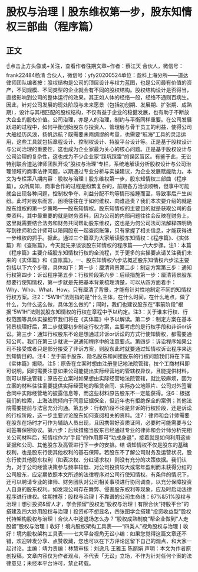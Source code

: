 # 股权与治理丨股东维权第一步，股东知情权三部曲（程序篇）
## 正文
☝点击上方头像或+关注，查看作者往期文章~作者：蔡江天 合伙人，微信号：frank22484杨清 合伙人，微信号：yfy20200524单位：盈科上海分所——道达律师团队编者按：股权结构是公司的顶层设计与权力蓝图，也是公司最有价值的资产，不同规模、不同类型的企业就会有不同的股权结构。股权结构设计是否得当，直接影响到公司的整体运行的效果。其正如人体的经络一般，经络不通则百病生。因此，针对公司发展的现处阶段与未来愿景（包括初创期、发展期、扩张期、成熟期），设计与其相匹配的股权结构，不仅有益于企业的稳健发展，也有助于不断放大企业的股权价值。公司治理，亦是人的治理，制约与平衡同样重要。在公司发展跃进的过程中，如何平衡创始股东与投资人、管理层与骨干员工的利益，使得公司大船经历风浪，扬帆远航？既需要未雨绸缪的考量，也需要“航海”工具的灵活运用，这些工具就包括章程设计、控制权设计、持股平台设计等。正是基于股权设计与公司治理的重要性，这也成为企业家最为关心的核心问题。正是基于股权设计与公司治理的复杂性，这也成为不少企业家“踩坑踩雷”的误区盲区。有鉴于此，无讼特别联合道达律师团队开设“股权与治理”专栏，系统地解读分析股权设计与公司治理领域的商事法律问题，以期通过专业分析与实操建议，为企业发展赋能助力。本文为专栏第八期内容：股权与治理丨股东维权第一步，股东知情权三部曲（程序篇）。众所周知，商事合作的过程是纷繁复杂的，前期各方洽谈顺畅，但事中可能就会出现各种问题，控制权争夺、利益分配不均等情形接踵而至，导致事后产生纠纷。此时对股东而言，困境往往在于如何维权、向谁追责？我们本次要介绍的就是股东维权的第一步策略——股东知情权。股东知情权的主要目的就是获取公司的各类资料，其中最重要的就是财务资料，因为公司的内部问题往往会反映在财务上，这里就需要结合法务和财务共同帮助股东维权，这也是为何公司法司法解释四明确写到律师和会计师可以陪同股东一起查阅账簿，只有掌握了相关信息，才能获得进一步维权的抓手。据此，通过三个篇章为大家解读股东知情权：《程序篇》、《实体篇》和《查账篇》，今天就先来谈谈股东知情权的程序篇——六大步骤。注1：本篇《程序篇》主要介绍股东知情权行权的全流程，关于更多的实操要点请关注我们未来的《实体篇》和《查账篇》。一、股东知情权六步法概述股东知情权六步法主要包括以下六个步骤，具体如下：第一步：厘清背景第二步：制定方案第三步：通知行权第四步：诉讼程序第五步：行权阶段第六步：后续措施第一步：厘清背景股东想要行使知情权，第一步就是先把基本背景梳理清楚，可以从四方面着手：Why、Who、What、How。只有厘清了背景，才能有针对性地制定不同的知情权行权方案。注2：“5W1H”法则指的是“什么主体，在什么时间，在什么地点，做了什么，为什么这么做，具体怎么做的”；同时，我们也建议股东在“事前阶段”根据“5W1H”法则就股东知情权的行权在章程中予以约定。注3：关于谁来行权、行权范围等具体实操细节我们将在《实体篇》中予以解读。第二步：制定方案在基本背景梳理好后，第二步就要初步制定行权方案，主要考虑的是行权手段和非诉or诉讼。第三步：通知行权股东不论是想通过非诉or诉讼的方式行使知情权，都需要通知公司。我们在第三步就说一说通知程序中的注意要点。第四步：诉讼程序如果公司不接受或者只是部分接受了非诉方案，则股东此时就要通过知情权诉讼程序来达到知情目的。注4：至于前手股东、隐名股东和间接股东的行权问题我们将在下篇《实体篇》揭晓。注5：原告在立案时想由注册登记地法院管辖，拉个工商材料即可说明，同时需要注意如果公司能提出实际经营地的管辖权异议，且能提供材料，则可以移送管辖；原告在立案时如果想由实际经营地法院管辖，就比较麻烦，因为立案的材料往往需要提供实际经营地的租赁合同、实际办公地照片、公司对外签署合同中实际经营地的披露信息等，而这些材料原告股东不一定能获得。注6：根据我们的检索，上海法院倾向于同意证据保全，但近年也有拒绝保全的案例；其他法院需要提前与法官充分沟通。第五步：行权阶段不论是非诉的行权阶段，还是诉讼的行权阶段，这一步主要讨论股东如何查阅相关的资料。注7：律师和会计师需要在股东在场时才可作为辅助人员出现，且因携带好资质证照，必要时可能需要与公司签署保密协议。第六步：后续措施当股东已经通过专业的律师和会计师分析完相关公司材料后，知情权作为“手段”的作用即可“功成身退”，接着就是如何利用这些证据和公司、其他股东及高管进行下一步的安排。结 语知情权不仅是股东的基础权利，也是股东行使其他权利的基石保障。若股东不了解公司财务及运营状况，股东行使其他股东权利（如表决权、分红请求权）则没有充分的决策依据。我们认为，对于公司经营决策参与频率较低、对公司投资较大或常年盈利而未获得分红的公司股东，应定期依照本文所述的法律程序对公司行使知情权。有条件的情况下，还可以聘请专业的律师、财务团队对公司相关事项进行协同调查，以充分保障投资人自身的股东权利。如发现公司存在舞弊、侵害股东权利等现象，应及时启动法律程序进行维权。往期推荐：股权与治理丨不靠谱的公司生命线：67%&51%股权与治理丨想引投资&留人才，学会预留“股权池”股权与治理丨有限合伙“持股平台”的搭建及四大妙用股权与治理丨投资却不想显名，四张图学会搭建“投资收益型”股权代持架构股权与治理丨合伙人中途退场怎么办？“股权成熟制度”帮企业做到“人走股留”股权与治理丨收好！境内股权架构工具表——“四类人”视角​股权与治理丨收好！境内股权架构工具表——七大平台视角无讼小编：如果您觉得这篇文章还不错，欢迎转发分享、点赞收藏，您也可以在下方评论区留下自己的观点，和大家一起讨论。主编：靖力责编：林慧审核：刘逸凡 王雅玉 陈丽娟 声明：本文为作者原创投稿，文章内容仅为作者观点，不代表「无讼」立场，不作为针对任何个案的法律意见；未经本平台许可，禁止转载。
